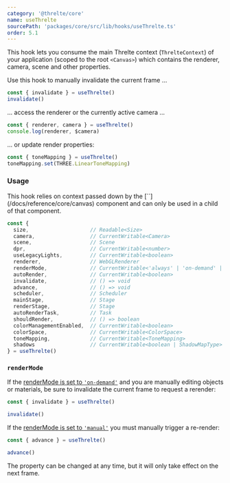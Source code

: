 ```yaml
---
category: '@threlte/core'
name: useThrelte
sourcePath: 'packages/core/src/lib/hooks/useThrelte.ts'
order: 5.1
---
```


This hook lets you consume the main Threlte context (`ThrelteContext`) of your application (scoped to the root `<Canvas>`) which contains the renderer, camera, scene and other properties.

Use this hook to manually invalidate the current frame …

```ts
const { invalidate } = useThrelte()
invalidate()
```

… access the renderer or the currently active camera …

```ts
const { renderer, camera } = useThrelte()
console.log(renderer, $camera)
```

… or update render properties:

```ts
const { toneMapping } = useThrelte()
toneMapping.set(THREE.LinearToneMapping)
```

### Usage

<Tip type="info">
  This hook relies on context passed down by the [`<Canvas>`](/docs/reference/core/canvas) component and can only be used in a child of that component.
</Tip>

```ts
const {
  size,                    // Readable<Size>
  camera,                  // CurrentWritable<Camera>
  scene,                   // Scene
  dpr,                     // CurrentWritable<number>
  useLegacyLights,         // CurrentWritable<boolean>
  renderer,                // WebGLRenderer
  renderMode,              // CurrentWritable<'always' | 'on-demand' | 'manual'>
  autoRender,              // CurrentWritable<boolean>
  invalidate,              // () => void
  advance,                 // () => void
  scheduler,               // Scheduler
  mainStage,               // Stage
  renderStage,             // Stage
  autoRenderTask,          // Task
  shouldRender,            // () => boolean
  colorManagementEnabled,  // CurrentWritable<boolean>
  colorSpace,              // CurrentWritable<ColorSpace>
  toneMapping,             // CurrentWritable<ToneMapping>
  shadows                  // CurrentWritable<boolean | ShadowMapType>
} = useThrelte()
```

### `renderMode`

If the [renderMode is set to `'on-demand'`](/docs/reference/core/canvas) and you are manually editing objects or materials, be sure to invalidate the current frame to request a rerender:

```ts
const { invalidate } = useThrelte()

invalidate()
```

If the [renderMode is set to `'manual'`](/docs/reference/core/canvas) you must manually trigger a re-render:

```ts
const { advance } = useThrelte()

advance()
```

The property can be changed at any time, but it will only take effect on the next frame.
